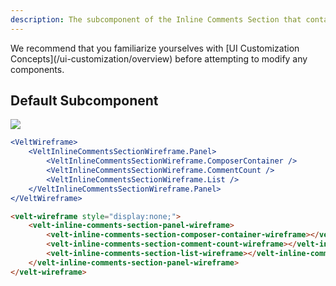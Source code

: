 ```yaml
---
description: The subcomponent of the Inline Comments Section that contains the Panel
---
```


<Note>
We recommend that you familiarize yourselves with [UI Customization Concepts](/ui-customization/overview) before attempting to modify any components.
</Note>

## Default Subcomponent

![](images/inline-comments-breakdown.png)

<RequestExample>

```jsx React / Next.js
<VeltWireframe>
    <VeltInlineCommentsSectionWireframe.Panel>
        <VeltInlineCommentsSectionWireframe.ComposerContainer />
        <VeltInlineCommentsSectionWireframe.CommentCount />
        <VeltInlineCommentsSectionWireframe.List />
    </VeltInlineCommentsSectionWireframe.Panel>
</VeltWireframe>
```


```HTML HTML
<velt-wireframe style="display:none;">
    <velt-inline-comments-section-panel-wireframe>
        <velt-inline-comments-section-composer-container-wireframe></velt-inline-comments-section-composer-container-wireframe>
        <velt-inline-comments-section-comment-count-wireframe></velt-inline-comments-section-comment-count-wireframe>
        <velt-inline-comments-section-list-wireframe></velt-inline-comments-section-list-wireframe>
    </velt-inline-comments-section-panel-wireframe>
</velt-wireframe>
```
</RequestExample>

